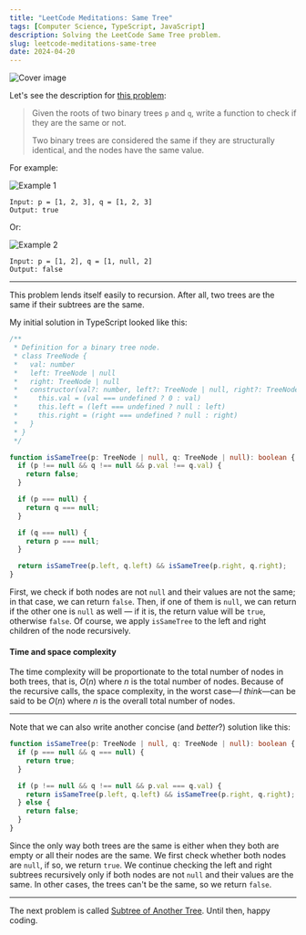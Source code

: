 ```yaml
---
title: "LeetCode Meditations: Same Tree"
tags: [Computer Science, TypeScript, JavaScript]
description: Solving the LeetCode Same Tree problem.
slug: leetcode-meditations-same-tree
date: 2024-04-20
---
```


![Cover image](/blog/post-images/2024-04-20/34-lm.png)

Let's see the description for [this problem](https://leetcode.com/problems/same-tree):

> Given the roots of two binary trees `p` and `q`, write a function to check if they are the same or not.
>
> Two binary trees are considered the same if they are structurally identical, and the nodes have the same value.

For example:

![Example 1](https://assets.leetcode.com/uploads/2020/12/20/ex1.jpg)

```
Input: p = [1, 2, 3], q = [1, 2, 3]
Output: true
```

Or:

![Example 2](https://assets.leetcode.com/uploads/2020/12/20/ex2.jpg)

```
Input: p = [1, 2], q = [1, null, 2]
Output: false
```

---

This problem lends itself easily to recursion. After all, two trees are the same if their subtrees are the same.

My initial solution in TypeScript looked like this:

```ts
/**
 * Definition for a binary tree node.
 * class TreeNode {
 *   val: number
 *   left: TreeNode | null
 *   right: TreeNode | null
 *   constructor(val?: number, left?: TreeNode | null, right?: TreeNode | null) {
 *     this.val = (val === undefined ? 0 : val)
 *     this.left = (left === undefined ? null : left)
 *     this.right = (right === undefined ? null : right)
 *   }
 * }
 */

function isSameTree(p: TreeNode | null, q: TreeNode | null): boolean {
  if (p !== null && q !== null && p.val !== q.val) {
    return false;
  } 

  if (p === null) {
    return q === null;
  }

  if (q === null) {
    return p === null;
  }

  return isSameTree(p.left, q.left) && isSameTree(p.right, q.right);
}
```

First, we check if both nodes are not `null` and their values are not the same; in that case, we can return `false`.
Then, if one of them is `null`, we can return if the other one is `null` as well — if it is, the return value will be `true`, otherwise `false`. Of course, we apply `isSameTree` to the left and right children of the node recursively.

#### Time and space complexity

The time complexity will be proportionate to the total number of nodes in both trees, that is, $O(n)$ where $n$ is the total number of nodes. Because of the recursive calls, the space complexity, in the worst case—_I think_—can be said to be $O(n)$ where $n$ is the overall total number of nodes.

---

Note that we can also write another concise (and _better_?) solution like this:

```ts
function isSameTree(p: TreeNode | null, q: TreeNode | null): boolean {
  if (p === null && q === null) {
    return true;
  } 

  if (p !== null && q !== null && p.val === q.val) {
    return isSameTree(p.left, q.left) && isSameTree(p.right, q.right);
  } else {
    return false;
  }
}
```

Since the only way both trees are the same is either when they both are empty or all their nodes are the same. We first check whether both nodes are `null`, if so, we return `true`. We continue checking the left and right subtrees recursively only if both nodes are not `null` and their values are the same. In other cases, the trees can't be the same, so we return `false`.

---

The next problem is called [Subtree of Another Tree](https://leetcode.com/problems/subtree-of-another-tree/). Until then, happy coding.

